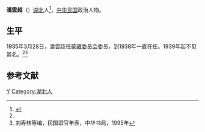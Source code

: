 '''潘雲超'''（{{bd|？||？|}}）[[湖北|湖北]]人<ref name=chenzi>{{Cite web |url=http://www.eywedu.com/biji/mydoc723.htm |title=张慧剑，辰子说林，上海书店出版社，1997年 |access-date=2013-06-15 |archive-date=2019-06-08 |archive-url=https://web.archive.org/web/20190608031312/http://www.eywedu.com/biji/mydoc723.htm |dead-url=no }}</ref>，[[中华民国|中华民国]]政治人物。

==生平==
1935年3月28日，潘雲超任[[蒙藏委员会|蒙藏委员会]]委员，到1938年一直在任。1939年起不见其名。<ref name=chenzi/><ref>刘寿林等编，民国职官年表，中华书局，1995年</ref>

== 参考文献 ==
{{reflist}}

{{DEFAULTSORT:Pan潘}}
[[Category:潘姓|Y]]
[[Category:湖北人|Category:湖北人]]